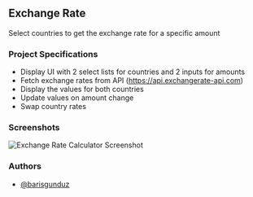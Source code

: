 ## Exchange Rate

Select countries to get the exchange rate for a specific amount

### Project Specifications

- Display UI with 2 select lists for countries and 2 inputs for amounts
- Fetch exchange rates from API (https://api.exchangerate-api.com)
- Display the values for both countries
- Update values on amount change
- Swap country rates

### Screenshots


![Exchange Rate Calculator Screenshot](/img/exchange-rate-calculator.png)

### Authors

- [@barisgunduz](https://www.github.com/barisgunduz)

